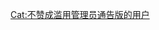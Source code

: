 {{Userbox-2
|border-c = Green
|border-s = 1
|id1 = 沟通解决问题
|id1-c = MintCream
|id1-s = 12
|info = 这个用户认为不应该滥用[[WP:ANM|管理员通告版]]，应该用沟通解决问题，只应该提报不接受警告的用户。[[WP:騷擾|打扰]][[WP:管理员|管理猿]]没有什么好处。
|info-c = MintCream
|info-s = 8
|id2 = [[File:Peace symbol.svg|35px]]
|id2-c = MintCream
}}
<includeonly>[[Cat:不赞成滥用管理员通告版的用户]]</includeonly>